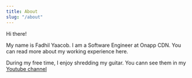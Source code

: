 ---
title: About
slug: "/about"
---

Hi there!

My name is Fadhil Yaacob. I am a Software Engineer at Onapp CDN. You can read more about my working experience here.

During my free time, I enjoy shredding my guitar. You cann see them in my [Youtube channel](https://www.youtube.com/user/piukul/)
